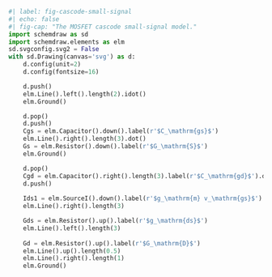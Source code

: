 ```python
#| label: fig-cascode-small-signal
#| echo: false
#| fig-cap: "The MOSFET cascode small-signal model."
import schemdraw as sd
import schemdraw.elements as elm
sd.svgconfig.svg2 = False
with sd.Drawing(canvas='svg') as d:
    d.config(unit=2)
    d.config(fontsize=16)

    d.push()
    elm.Line().left().length(2).idot()
    elm.Ground()

    d.pop()
    d.push()
    Cgs = elm.Capacitor().down().label(r'$C_\mathrm{gs}$')
    elm.Line().right().length(3).dot()
    Gs = elm.Resistor().down().label(r'$G_\mathrm{S}$')
    elm.Ground()

    d.pop()
    Cgd = elm.Capacitor().right().length(3).label(r'$C_\mathrm{gd}$').dot()
    d.push()
    
    Ids1 = elm.SourceI().down().label(r'$g_\mathrm{m} v_\mathrm{gs}$')
    elm.Line().right().length(3)

    Gds = elm.Resistor().up().label(r'$g_\mathrm{ds}$')
    elm.Line().left().length(3)
    
    Gd = elm.Resistor().up().label(r'$G_\mathrm{D}$')
    elm.Line().up().length(0.5)
    elm.Line().right().length(1)
    elm.Ground()
```
